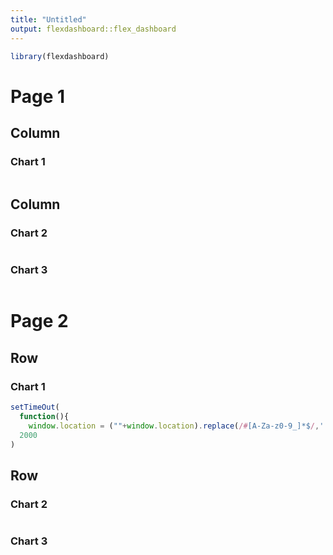 ```yaml
---
title: "Untitled"
output: flexdashboard::flex_dashboard
---
```


```r
library(flexdashboard)
```
Page 1
=====================================  
    
Column {data-width=600}
-------------------------------------
    
### Chart 1
    
```r
```
   
Column {data-width=400}
-------------------------------------
   
### Chart 2

```r
```   
 
### Chart 3
    
```r
```

Page 2 {data-orientation=rows}
=====================================     
   
Row {data-height=600}
-------------------------------------

### Chart 1

```js
setTimeOut(
  function(){
    window.location = (""+window.location).replace(/#[A-Za-z0-9_]*$/,'')+"#page-2"  },
  2000
)
```

Row {data-height=400}
-------------------------------------
   
### Chart 2

```r
```   
    
### Chart 3

```r
```
